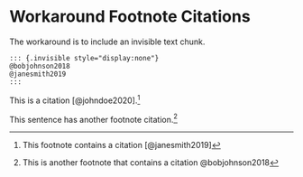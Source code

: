 # Workaround Footnote Citations

The workaround is to include an invisible text chunk.

```
::: {.invisible style="display:none"}
@bobjohnson2018
@janesmith2019
:::
```

This is a citation [@johndoe2020].[^note2]

This sentence has another footnote citation.^[This is another footnote that contains a citation @bobjohnson2018]

[^note2]: This footnote contains a citation [@janesmith2019]

::: {.invisible style="display:none"}
@bobjohnson2018
@janesmith2019
:::
